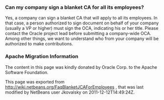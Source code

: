 <!--

    Licensed to the Apache Software Foundation (ASF) under one
    or more contributor license agreements.  See the NOTICE file
    distributed with this work for additional information
    regarding copyright ownership.  The ASF licenses this file
    to you under the Apache License, Version 2.0 (the
    "License"); you may not use this file except in compliance
    with the License.  You may obtain a copy of the License at

      http://www.apache.org/licenses/LICENSE-2.0

    Unless required by applicable law or agreed to in writing,
    software distributed under the License is distributed on an
    "AS IS" BASIS, WITHOUT WARRANTIES OR CONDITIONS OF ANY
    KIND, either express or implied.  See the License for the
    specific language governing permissions and limitations
    under the License.

-->

===Can my company sign a blanket CA for all its employees?===

Yes, a company can sign a blanket CA that will apply to all its employees. In that case, a person authorized to sign document on behalf of your company (usually a VP or higher) must sign the OCA, indicating his or her title. Please contact the Oracle project lead before submitting a company-wide OCA. Among other things, we want to understand who from your company will be authorized to make contributions.

===Apache Migration Information===

The content in this page was kindly donated by Oracle Corp. to the
Apache Software Foundation.

This page was exported from http://wiki.netbeans.org/FaqBlanketJCAForEmployees , 
that was last modified by NetBeans user Jkovalsky 
on 2011-12-12T14:49:24Z.

